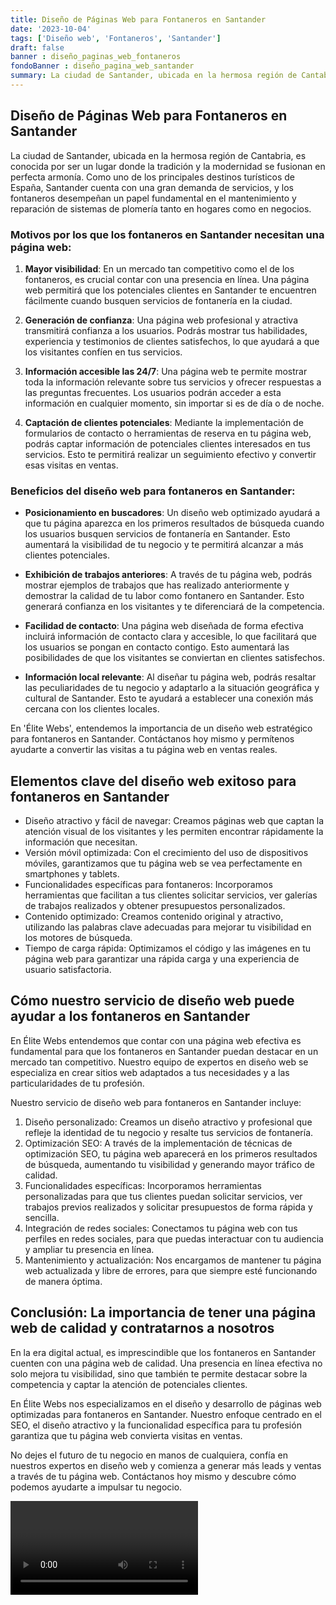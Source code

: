 ```yaml
---
title: Diseño de Páginas Web para Fontaneros en Santander
date: '2023-10-04'
tags: ['Diseño web', 'Fontaneros', 'Santander']
draft: false
banner : diseño_paginas_web_fontaneros
fondoBanner : diseño_pagina_web_santander
summary: La ciudad de Santander, ubicada en la hermosa región de Cantabria, es conocida por ser un lugar donde la tradición y la modernidad se fusionan en perfecta armonía. Como uno de los principales destinos turísticos de España, Santander cuenta con una gran demanda de servicios, y los fontaneros desempeñan un papel fundamental en el mantenimiento y reparación de sistemas de plomería tanto en hogares como en negocios. 
---
```


## Diseño de Páginas Web para Fontaneros en Santander

La ciudad de Santander, ubicada en la hermosa región de Cantabria, es conocida por ser un lugar donde la tradición y la modernidad se fusionan en perfecta armonía. Como uno de los principales destinos turísticos de España, Santander cuenta con una gran demanda de servicios, y los fontaneros desempeñan un papel fundamental en el mantenimiento y reparación de sistemas de plomería tanto en hogares como en negocios. 

### Motivos por los que los fontaneros en Santander necesitan una página web:

1. **Mayor visibilidad**: En un mercado tan competitivo como el de los fontaneros, es crucial contar con una presencia en línea. Una página web permitirá que los potenciales clientes en Santander te encuentren fácilmente cuando busquen servicios de fontanería en la ciudad.

2. **Generación de confianza**: Una página web profesional y atractiva transmitirá confianza a los usuarios. Podrás mostrar tus habilidades, experiencia y testimonios de clientes satisfechos, lo que ayudará a que los visitantes confíen en tus servicios.

3. **Información accesible las 24/7**: Una página web te permite mostrar toda la información relevante sobre tus servicios y ofrecer respuestas a las preguntas frecuentes. Los usuarios podrán acceder a esta información en cualquier momento, sin importar si es de día o de noche.

4. **Captación de clientes potenciales**: Mediante la implementación de formularios de contacto o herramientas de reserva en tu página web, podrás captar información de potenciales clientes interesados en tus servicios. Esto te permitirá realizar un seguimiento efectivo y convertir esas visitas en ventas.

### Beneficios del diseño web para fontaneros en Santander:

- **Posicionamiento en buscadores**: Un diseño web optimizado ayudará a que tu página aparezca en los primeros resultados de búsqueda cuando los usuarios busquen servicios de fontanería en Santander. Esto aumentará la visibilidad de tu negocio y te permitirá alcanzar a más clientes potenciales.

- **Exhibición de trabajos anteriores**: A través de tu página web, podrás mostrar ejemplos de trabajos que has realizado anteriormente y demostrar la calidad de tu labor como fontanero en Santander. Esto generará confianza en los visitantes y te diferenciará de la competencia.

- **Facilidad de contacto**: Una página web diseñada de forma efectiva incluirá información de contacto clara y accesible, lo que facilitará que los usuarios se pongan en contacto contigo. Esto aumentará las posibilidades de que los visitantes se conviertan en clientes satisfechos.

- **Información local relevante**: Al diseñar tu página web, podrás resaltar las peculiaridades de tu negocio y adaptarlo a la situación geográfica y cultural de Santander. Esto te ayudará a establecer una conexión más cercana con los clientes locales.

En 'Élite Webs', entendemos la importancia de un diseño web estratégico para fontaneros en Santander. Contáctanos hoy mismo y permítenos ayudarte a convertir las visitas a tu página web en ventas reales.

<GifSeo />

<Cta />

## Elementos clave del diseño web exitoso para fontaneros en Santander

- Diseño atractivo y fácil de navegar: Creamos páginas web que captan la atención visual de los visitantes y les permiten encontrar rápidamente la información que necesitan.
- Versión móvil optimizada: Con el crecimiento del uso de dispositivos móviles, garantizamos que tu página web se vea perfectamente en smartphones y tablets.
- Funcionalidades específicas para fontaneros: Incorporamos herramientas que facilitan a tus clientes solicitar servicios, ver galerías de trabajos realizados y obtener presupuestos personalizados.
- Contenido optimizado: Creamos contenido original y atractivo, utilizando las palabras clave adecuadas para mejorar tu visibilidad en los motores de búsqueda.
- Tiempo de carga rápida: Optimizamos el código y las imágenes en tu página web para garantizar una rápida carga y una experiencia de usuario satisfactoria.

## Cómo nuestro servicio de diseño web puede ayudar a los fontaneros en Santander

En Élite Webs entendemos que contar con una página web efectiva es fundamental para que los fontaneros en Santander puedan destacar en un mercado tan competitivo. Nuestro equipo de expertos en diseño web se especializa en crear sitios web adaptados a tus necesidades y a las particularidades de tu profesión. 

Nuestro servicio de diseño web para fontaneros en Santander incluye:

1. Diseño personalizado: Creamos un diseño atractivo y profesional que refleje la identidad de tu negocio y resalte tus servicios de fontanería.
2. Optimización SEO: A través de la implementación de técnicas de optimización SEO, tu página web aparecerá en los primeros resultados de búsqueda, aumentando tu visibilidad y generando mayor tráfico de calidad.
3. Funcionalidades específicas: Incorporamos herramientas personalizadas para que tus clientes puedan solicitar servicios, ver trabajos previos realizados y solicitar presupuestos de forma rápida y sencilla.
4. Integración de redes sociales: Conectamos tu página web con tus perfiles en redes sociales, para que puedas interactuar con tu audiencia y ampliar tu presencia en línea.
5. Mantenimiento y actualización: Nos encargamos de mantener tu página web actualizada y libre de errores, para que siempre esté funcionando de manera óptima.

## Conclusión: La importancia de tener una página web de calidad y contratarnos a nosotros

En la era digital actual, es imprescindible que los fontaneros en Santander cuenten con una página web de calidad. Una presencia en línea efectiva no solo mejora tu visibilidad, sino que también te permite destacar sobre la competencia y captar la atención de potenciales clientes.

En Élite Webs nos especializamos en el diseño y desarrollo de páginas web optimizadas para fontaneros en Santander. Nuestro enfoque centrado en el SEO, el diseño atractivo y la funcionalidad específica para tu profesión garantiza que tu página web convierta visitas en ventas.

No dejes el futuro de tu negocio en manos de cualquiera, confía en nuestros expertos en diseño web y comienza a generar más leads y ventas a través de tu página web. Contáctanos hoy mismo y descubre cómo podemos ayudarte a impulsar tu negocio.

<Video />

<CtaBot job='Fontaneros' city='Santander'/>

<Gmaps query='Santander+españa+maps' />